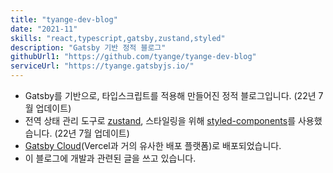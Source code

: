 ```yaml
---
title: "tyange-dev-blog"
date: "2021-11"
skills: "react,typescript,gatsby,zustand,styled"
description: "Gatsby 기반 정적 블로그"
githubUrl1: "https://github.com/tyange/tyange-dev-blog"
serviceUrl: "https://tyange.gatsbyjs.io/"
---
```

* Gatsby를 기반으로, 타입스크립트를 적용해 만들어진 정적 블로그입니다. (22년 7월 업데이트)
* 전역 상태 관리 도구로 [zustand](https://github.com/pmndrs/zustand), 스타일링을 위해 [styled-components](https://styled-components.com/)를 사용했습니다. (22년 7월 업데이트)
* [Gatsby Cloud](https://www.gatsbyjs.com/products/cloud/)(Vercel과 거의 유사한 배포 플랫폼)로 배포되었습니다.
* 이 블로그에 개발과 관련된 글을 쓰고 있습니다.
